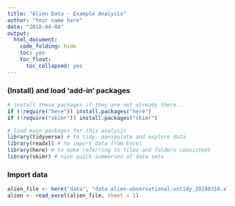 ```yaml
---
title: "Alien Data - Example Analysis"
author: "Your name here"
date: "2018-04-04"
output:
  html_document:
    code_folding: hide
    toc: yes
    toc_float:
      toc_collapsed: yes
---
```


### (Install) and load 'add-in' packages

```r
# install these packages if they are not already there...
if (!require("here")) install.packages("here")
if (!require("skimr")) install.packages("skimr")

# load main packages for this analysis
library(tidyverse) # to tidy, manipulate and explore data
library(readxl) # to import data from Excel
library(here) # to make referring to files and folders consistent
library(skimr) # nice quick summaries of data sets
```

### Import data

```r
alien_file <- here("data", "data_alien-observational-untidy_20180310.xlsx") 
alien <- read_excel(alien_file, sheet = 1)
```



